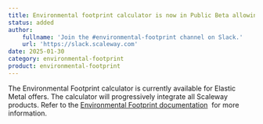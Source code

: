 ```yaml
---
title: Environmental footprint calculator is now in Public Beta allowing you to track and understand the environmental impact of your cloud resources
status: added
author:
    fullname: 'Join the #environmental-footprint channel on Slack.'
    url: 'https://slack.scaleway.com'
date: 2025-01-30
category: environmental-footprint
product: environmental-footprint
---
```


The Environmental Footprint calculator is currently available for Elastic Metal offers. The calculator will progressively integrate all Scaleway products. Refer to the [Environmental Footprint documentation](/environmental-footprint/)  for more information.

